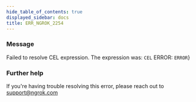```yaml
---
hide_table_of_contents: true
displayed_sidebar: docs
title: ERR_NGROK_2254
---
```


### Message

Failed to resolve CEL expression. The expression was: `CEL`
ERROR: `ERROR`}

### Further help

If you're having trouble resolving this error, please reach out to [support@ngrok.com](mailto:support@ngrok.com?subject=Help%20with%20ERR_NGROK_2254)
